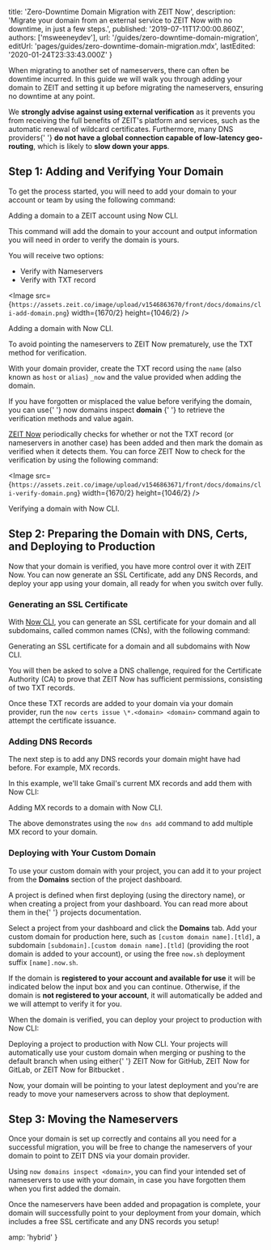 
  title: 'Zero-Downtime Domain Migration with ZEIT Now',
  description:
    'Migrate your domain from an external service to ZEIT Now with no downtime, in just a few steps.',
  published: '2019-07-11T17:00:00.860Z',
  authors: ['msweeneydev'],
  url: '/guides/zero-downtime-domain-migration',
  editUrl: 'pages/guides/zero-downtime-domain-migration.mdx',
  lastEdited: '2020-01-24T23:33:43.000Z'
}

When migrating to another set of nameservers, there can often be downtime incurred. In this guide we will walk you through adding your domain to ZEIT and setting it up before migrating the nameservers, ensuring no downtime at any point.

<Note type="warning">
  We <b>strongly advise against using external verification</b> as it prevents
  you from receiving the full benefits of ZEIT's platform and services, such as
  the automatic renewal of wildcard certificates. Furthermore, many DNS
  providers{' '}
  <b>do not have a global connection capable of low-latency geo-routing</b>,
  which is likely to <b>slow down your apps</b>.
</Note>

## Step 1: Adding and Verifying Your Domain

To get the process started, you will need to add your domain to your account or team by using the following command:

<Snippet dark text="now domains add <domain>" />
<Caption>Adding a domain to a ZEIT account using <Link href="/now">Now CLI</Link>.</Caption>

This command will add the domain to your account and output information you will need in order to verify the domain is yours.

You will receive two options:

- Verify with Nameservers
- Verify with TXT record

<Image
  src={`https://assets.zeit.co/image/upload/v1546863670/front/docs/domains/cli-add-domain.png`}
  width={1670/2}
  height={1046/2}
/>
<Caption>Adding a domain with <Link href="/docs/v2/getting-started/installation">Now CLI</Link>.</Caption>

To avoid pointing the nameservers to ZEIT Now prematurely, use the TXT method for verification.

With your domain provider, create the TXT record using the `name` (also known as `host` or `alias`) `_now` and the value provided when adding the domain.

<Note>
  If you have forgotten or misplaced the value before verifying the domain, you
  can use{' '}
  <InlineCode>
    now domains inspect <b>domain</b>
  </InlineCode>{' '}
  to retrieve the verification methods and value again.
</Note>

[ZEIT Now](/) periodically checks for whether or not the TXT record (or nameservers in another case) has been added and then mark the domain as verified when it detects them. You can force ZEIT Now to check for the verification by using the following command:

<Snippet dark text="now domains verify <domain>" />

<Image
  src={`https://assets.zeit.co/image/upload/v1546863671/front/docs/domains/cli-verify-domain.png`}
  width={1670/2}
  height={1046/2}
/>
<Caption>Verifying a domain with <Link href="/now">Now CLI</Link>.</Caption>

## Step 2: Preparing the Domain with DNS, Certs, and Deploying to Production

Now that your domain is verified, you have more control over it with ZEIT Now. You can now generate an SSL Certificate, add any DNS Records, and deploy your app using your domain, all ready for when you switch over fully.

### Generating an SSL Certificate

With [Now CLI](/docs/v2/getting-started/installation), you can generate an SSL certificate for your domain and all subdomains, called common names (CNs), with the following command:

<Snippet dark text="now certs issue \*.<domain> <domain> --challenge-only" />
<Caption>Generating an SSL certificate for a domain and all subdomains with <Link href="/now">Now CLI</Link>.</Caption>

You will then be asked to solve a DNS challenge, required for the Certificate Authority (CA) to prove that ZEIT Now has sufficient permissions, consisting of two TXT records.

Once these TXT records are added to your domain via your domain provider, run the `now certs issue \*.<domain> <domain>` command again to attempt the certificate issuance.

### Adding DNS Records

The next step is to add any DNS records your domain might have had before. For example, MX records.

In this example, we'll take Gmail's current MX records and add them with Now CLI:

<Snippet
  dark
  text="now dns add <domain> @ MX ASPMX.L.GOOGLE.COM 1 && now dns add <domain> @ MX ALT1.ASPMX.L.GOOGLE.COM 5 && now dns add <domain> @ MX ALT2.ASPMX.L.GOOGLE.COM 5 && now dns add <domain> @ MX ALT3.ASPMX.L.GOOGLE.COM 10 && now dns add <domain> @ MX ALT4.ASPMX.L.GOOGLE.COM 10"
/>

<Caption>
  Adding MX records to a domain with <Link href="/now">Now CLI</Link>.
</Caption>

The above demonstrates using the `now dns add` command to add multiple MX record to your domain.

### Deploying with Your Custom Domain

To use your custom domain with your project, you can add it to your project from the **Domains** section of the project dashboard.

<Note>
  A project is defined when first deploying (using the directory name), or when
  creating a project from your dashboard. You can read more about them in the{' '}
  <Link href="/docs/v2/platform/projects/">projects documentation</Link>.
</Note>

Select a project from your dashboard and click the **Domains** tab. Add your custom domain for production here, such as `[custom domain name].[tld]`, a subdomain `[subdomain].[custom domain name].[tld]` (providing the root domain is added to your account), or using the free `now.sh` deployment suffix `[name].now.sh`.

If the domain is **registered to your account and available for use** it will be indicated below the input box and you can continue. Otherwise, if the domain is **not registered to your account**, it will automatically be added and we will attempt to verify it for you.

When the domain is verified, you can deploy your project to production with Now CLI:

<Snippet dark text="now --prod" />
<Caption>Deploying a project to production with Now CLI.</Caption>

<Note>
  Your projects will automatically use your custom domain when merging or
  pushing to the default branch when using either{' '}
  <Link href="/docs/v2/integrations/now-for-gitlab">ZEIT Now for GitHub</Link>,
  <Link href="/docs/v2/integrations/now-for-gitlab">ZEIT Now for GitLab</Link>,
  or
  <Link href="/docs/v2/integrations/now-for-bitbucket">
    ZEIT Now for Bitbucket
  </Link>.
</Note>

Now, your domain will be pointing to your latest deployment and you're are ready to move your nameservers across to show that deployment.

## Step 3: Moving the Nameservers

Once your domain is set up correctly and contains all you need for a successful migration, you will be free to change the nameservers of your domain to point to ZEIT DNS via your domain provider.

Using `now domains inspect <domain>`, you can find your intended set of nameservers to use with your domain, in case you have forgotten them when you first added the domain.

Once the nameservers have been added and propagation is complete, your domain will successfully point to your deployment from your domain, which includes a free SSL certificate and any DNS records you setup!


  amp: 'hybrid'
}

